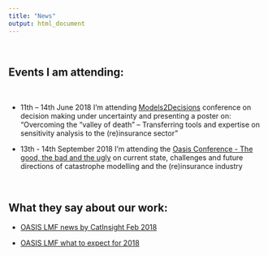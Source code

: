```yaml
---
title: "News"
output: html_document
---
```


<br> 

## Events I am attending:

<br> 

- 11th – 14th June 2018 I'm attending [Models2Decisions](http://blogs.exeter.ac.uk/models2decisions/events/m2d-2018-annual-conference/) conference on decision making under uncertainty and presenting a poster on: "Overcoming the “valley of death” – Transferring tools and expertise on sensitivity analysis to the (re)insurance sector"

- 13th - 14th September 2018 I'm attending the [Oasis Conference - The good, the bad and the ugly](https://oasislmf.org/events/oasis-conference-good-bad-and-ugly) on current state, challenges and future directions of catastrophe modelling and the (re)insurance industry

<br>


## What they say about our work:

- [OASIS LMF news by CatInsight Feb 2018](https://oasislmf.org/news/february-article)

- [OASIS LMF what to expect for 2018](https://oasislmf.org/application/files/3815/1991/6580/OasisNewsletter_FEBRUARY_2018.pdf)